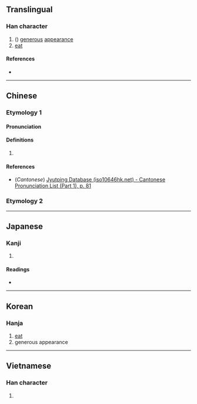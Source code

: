 {{character info/new}}
==Translingual==

===Han character===
{{Han char|rn=30|rad=口|as=09|sn=12|four=64013|canj=RTMV|ids=⿰口甚}}

# ({{zh-only|啿啿}}) [[generous]] [[appearance]]
# [[eat]]

====References====
* {{Han ref|kx=0197.080|dkj=03894|dj=0418.290|hdz=10649.040|uh=557F|ud=21887|bh=D878|bd=55416}}

----

==Chinese==
{{zh-forms}}

===Etymology 1===

====Pronunciation====
{{zh-pron
|m=dàn
|c=daam6
|mc=y
|oc=y
|ma=
|cat=n
}}

====Definitions====
{{zh-hanzi}}

# {{zh-only|啿啿|[[generous]] [[appearance]]}}

====References====
* (''Cantonese'') [http://www.iso10646hk.net/jp/document/download.jsp Jyutping Database (iso10646hk.net) - Cantonese Pronunciation List (Part 1), p. 81]

===Etymology 2===
{{zh-see|啖|a}}

----

==Japanese==

===Kanji===
{{ja-kanji|grade=|rs=口09}}

# {{defn|lang=ja|sort=口09}}

====Readings====
* {{ja-readings|on=[[たん]] (tan), [[どん]] (don)|kun=[[ゆたか]] (yutaka)}}

----

==Korean==

===Hanja===
{{ko-hanja|hangeul=[[담]], [[잠]]|rv=dam, jam|mr=tam, cham}}

# [[eat]]
# generous appearance

----

==Vietnamese==

===Han character===
{{vi-hantu|[[thầm]]|rs=口09}}

# {{defn|lang=vi|sort=口09}}